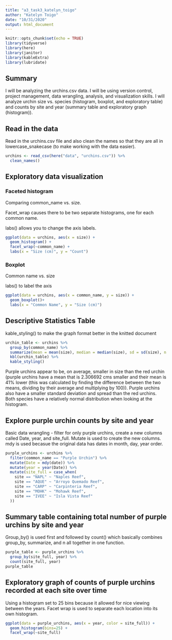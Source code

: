 ```yaml
---
title: "a3_task3_katelyn_toigo"
author: "Katelyn Toigo"
date: "10/31/2020"
output: html_document
---
```


```r
knitr::opts_chunk$set(echo = TRUE)
library(tidyverse)
library(here)
library(janitor)
library(kableExtra)
library(lubridate)
```

## Summary

I will be analyzing the urchins.csv data.  I will be using version control, project management, data wrangling, analysis, and visualization skills. I will analyze urchin size vs. species (histogram, boxplot, and exploratory table) and counts by site and year (summary table and exploratory graph (histogram)).

## Read in the data

Read in the urchins.csv file and also clean the names so that they are all in lowercase_snakecase (to make working with the data easier).
```r
urchins <- read_csv(here("data", "urchins.csv")) %>% 
  clean_names()
```

## Exploratory data visualization

### Faceted histogram

Comparing common_name vs. size.

Facet_wrap causes there to be two separate histograms, one for each common name.

labs() allows you to change the axis labels.
```r
ggplot(data = urchins, aes(x = size)) +
  geom_histogram() +
  facet_wrap(~common_name) +
  labs(x = "Size (cm)", y = "Count")
```

### Boxplot

Common name vs. size

labs() to label the axis

```r
ggplot(data = urchins, aes(x = common_name, y = size)) +
  geom_boxplot()+
  labs(x = "Common Name", y = "Size (cm)")
```

## Descriptive Statistics Table

kable_styling() to make the graph format better in the knitted document
```r
urchin_table <- urchins %>% 
  group_by(common_name) %>% 
  summarize(mean = mean(size), median = median(size), sd = sd(size), n = n())
  kbl(urchin_table) %>% 
  kable_styling()
```
Purple urchins appear to be, on average, smaller in size than the red urchin (purple urchins have a mean that is 2.306692 cms smaller and their mean is 41% lower (this was calculated by finding the difference between the two means, dividing by their average and multiplying by 100)).  Purple urchins also have a smaller standard deviation and spread than the red urchins.  Both species have a relatively normal distribution when looking at the histogram.


## Explore purple urchin counts by site and year

Basic data wrangling - filter for only purple urchins, create a new columns called Date, year, and site_full.  Mutate is used to create the new columns.  mdy is used becasue the original data has dates in month, day, year order.
```r
purple_urchins <- urchins %>% 
  filter(common_name == "Purple Urchin") %>% 
  mutate(Date = mdy(date)) %>% 
  mutate(year = year(Date)) %>% 
  mutate(site_full = case_when(
    site == "NAPL" ~ "Naples Reef",
    site == "AQUE" ~ "Arroyo Quemado Reef",
    site == "CARP" ~ "Carpinteria Reef",
    site == "MOHK" ~ "Mohawk Reef",
    site == "IVEE" ~ "Isla Vista Reef"
  ))
```


## Summary table containing total number of purple urchins by site and year

Group_by() is used first and followed by count() which basically combines group_by, summarize, and n all together in one function.
```r

purple_table <- purple_urchins %>% 
  group_by(site_full, year) %>% 
  count(site_full, year)
purple_table

```

## Exploratory graph of counts of purple urchins recorded at each site over time

Using a histogram set to 25 bins because it allowed for nice viewing between the years.  Facet wrap is used to separate each location into its own histogram.
```r
ggplot(data = purple_urchins, aes(x = year, color = site_full)) +
  geom_histogram(bins=25) +
  facet_wrap(~site_full)
```









